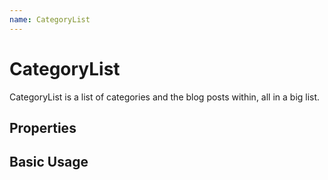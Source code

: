 ```yaml
---
name: CategoryList
---
```



# CategoryList

CategoryList is a list of categories and the blog posts within, all in a big list.

## Properties

<Props of={CategoryList} />

## Basic Usage

<Playground>
  <CategoryList
    categories={[
      { id: "1", name: "Cars", posts: [{ id: "1", title: "Dodge Viper" }] }
    ]}
  />
</Playground>
